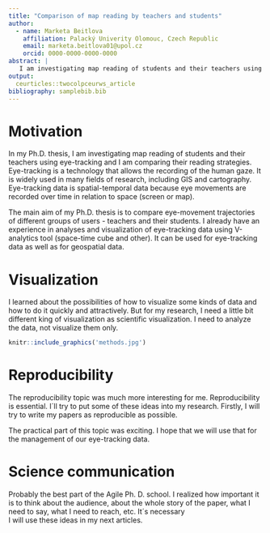 ```yaml
---
title: "Comparison of map reading by teachers and students"
author:
  - name: Marketa Beitlova
    affiliation: Palacký Univerity Olomouc, Czech Republic
    email: marketa.beitlova01@upol.cz
    orcid: 0000-0000-0000-0000
abstract: |
   I am investigating map reading of students and their teachers using eye-tracking and I am comparing their reading strategies.
output:
  ceurticles::twocolpceurws_article
bibliography: samplebib.bib
---
```


# Motivation

In my Ph.D. thesis, I am investigating map reading of students and their teachers using eye-tracking and I am comparing their reading strategies. Eye-tracking is a technology that allows the recording of the human gaze. It is widely used in many fields of research, including GIS and cartography. Eye-tracking data is spatial-temporal data because eye movements are recorded over time in relation to space (screen or map).

The main aim of my Ph.D. thesis is to compare eye-movement trajectories of different groups of users - teachers and their students. I already have an experience in analyses and visualization of eye-tracking
data using V-analytics tool (space-time cube and other). It can be used for eye-tracking data as well as for geospatial data.

# Visualization

I learned about the possibilities of how to visualize some kinds of data and how to do it quickly and attractively. But for my research, I need a little bit different king of visualization as scientific visualization. I need to analyze the data, not visualize them only.

```r
knitr::include_graphics('methods.jpg')
```

# Reproducibility

The reproducibility topic was much more interesting for me. Reproducibility is essential. I´ll try to put some of these ideas into my research. Firstly, I will try to write my papers as reproducible as possible.

The practical part of this topic was exciting. I hope that we will use that for the management of our eye-tracking data. 

# Science communication

Probably the best part of the Agile Ph. D. school. I realized how important it is to think about the audience, about the whole story of the paper, what I need to say, what I need to reach, etc. It´s necessary  
I will use these ideas in my next articles.

